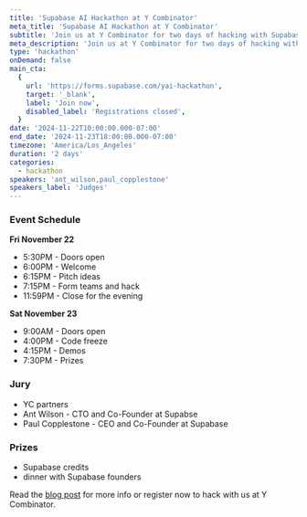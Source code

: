 ```yaml
---
title: 'Supabase AI Hackathon at Y Combinator'
meta_title: 'Supabase AI Hackathon at Y Combinator'
subtitle: 'Join us at Y Combinator for two days of hacking with Supabase.'
meta_description: 'Join us at Y Combinator for two days of hacking with Supabase.'
type: 'hackathon'
onDemand: false
main_cta:
  {
    url: 'https://forms.supabase.com/yai-hackathon',
    target: '_blank',
    label: 'Join now',
    disabled_label: 'Registrations closed',
  }
date: '2024-11-22T10:00:00.000-07:00'
end_date: '2024-11-23T18:00:00.000-07:00'
timezone: 'America/Los_Angeles'
duration: '2 days'
categories:
  - hackathon
speakers: 'ant_wilson,paul_copplestone'
speakers_label: 'Judges'
---
```


### Event Schedule

**Fri November 22**

- 5:30PM - Doors open
- 6:00PM - Welcome
- 6:15PM - Pitch ideas
- 7:15PM - Form teams and hack
- 11:59PM - Close for the evening

**Sat November 23**

- 9:00AM - Doors open
- 4:00PM - Code freeze
- 4:15PM - Demos
- 7:30PM - Prizes

### Jury

- YC partners
- Ant Wilson - CTO and Co-Founder at Supabse
- Paul Copplestone - CEO and Co-Founder at Supabase

### Prizes

- Supabase credits
- dinner with Supabase founders

Read the [blog post](https://supabase.com/blog) for more info or register now to hack with us at Y Combinator.
